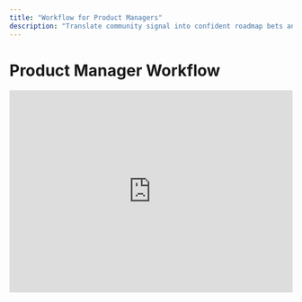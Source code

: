 ```yaml
---
title: "Workflow for Product Managers"
description: "Translate community signal into confident roadmap bets and stakeholder-ready narratives."
---
```


# Product Manager Workflow

<iframe
  width="100%"
  height="360"
  src="https://www.youtube.com/embed/3t-DO7c10co?si=Z0EXJm_cx18GmZVs"
  title="Product Manager workflow with Humyn"
  frameBorder="0"
  allow="accelerometer; autoplay; clipboard-write; encrypted-media; gyroscope; picture-in-picture; web-share"
  referrerPolicy="strict-origin-when-cross-origin"
  allowFullScreen
  style={{ margin: "1.75rem 0", borderRadius: "1rem", boxShadow: "0 24px 60px rgba(15, 23, 42, 0.18)" }}
/>

Humyn gives PMs a continuous feed of customer voice without running a fresh survey every week. Use this playbook to move from fuzzy feedback to prioritized roadmap moves.

## 1. Align on the question

<Columns cols={2}>
  <Card title="Define the business goal" icon="target">
    Are you validating a roadmap theme, sizing a pain point, or pressure-testing positioning? Write the question in the project description.
  </Card>
  <Card title="Pick comparison sets" icon="scale-balanced">
    Track your product alongside 1–2 competitors or substitutes so you can show relative sentiment, not just absolute noise.
  </Card>
</Columns>

## 2. Gather the right conversations

| Step | What to capture | Why it matters |
| --- | --- | --- |
| Seed keywords | Feature names, common objections, “wish it had…” phrases. | Align themes with product requirements. |
| Save threads | Release notes, beta feedback, community rants, review site comments. | Blend praise and friction for a balanced view. |
| Tag personas | Note whether the voice is power user, new customer, or evaluator. | Tailor recommendations by audience. |

## 3. Turn noise into prioritization signal

- Filter Explore by persona or keyword cluster to isolate a single job-to-be-done.  
- Use **Top Quotes** to anchor every product requirement in verbatim feedback.  
- Track sentiment shifts week over week—if frustration grows, elevate the issue in roadmap reviews.

<Callout>
Create a saved view named `Roadmap Evidence` and pin the most important themes. Revisit it before every sprint or quarterly planning meeting.
</Callout>

## 4. Share the plan with stakeholders

1. Draft a feature brief using Chat to synthesize “What users are saying” + “What we will build.”  
2. Export a CSV or copy the timeline into Linear/Jira to back backlog grooming with data.  
3. Present the highlights in product review with three elements: user quote, theme summary, proposed action.

## 5. Measure adoption after launch

- Run the same keyword set post-release to check for sentiment swings.  
- Capture quotes that celebrate or criticize the change and feed them to design, support, and marketing.  
- Use the Generic workflow loop to keep the analysis running while you shift focus to the next bet.

<Tip>
Pair this workflow with metrics dashboards (activation, retention) to show how qualitative and quantitative signals agree—or diverge.
</Tip>
